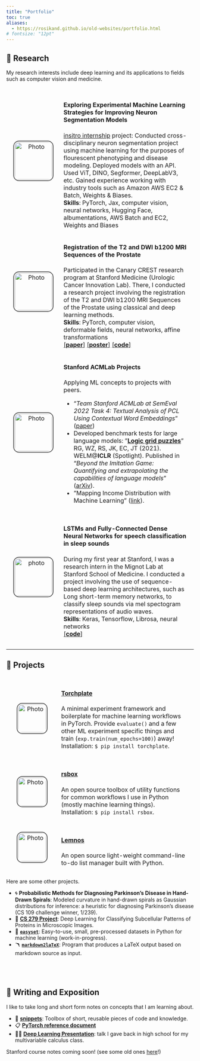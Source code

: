 ```yaml
---
title: "Portfolio"
toc: true
aliases:
  - https://rosikand.github.io/old-websites/portfolio.html
# fontsize: "12pt"
---
```


<!-- > This page contains overviews and links for most of my technical work done over the years. 
  -->
<!-- This page is a work-in-progress! For now, visit [https://rosikand.github.io/old-websites/portfolio.html](https://rosikand.github.io/old-websites/portfolio.html).  -->


## 🧪 Research 


My research interests include deep learning and its applications to fields such as computer vision and medicine. 

<style>
/* table, th, td {
  border:1px solid black;
  border-collapse: collapse;
} */

table {
  border-collapse: separate; 
  border-spacing: 0.7em;
}

.image_column {
  text-align: center;
  width: 25%
}

.content_column {
  width: 75%
}

.full_width_column {
  width: 100%
}

td img { 
  vertical-align: top; 
}

img {
  border: 2px solid #555;
  padding: 2px; 
  border-radius: 15px;
}

</style>

<table style="width:100%;">

  <!-- Item begin -->
  <tr>
    <td class="image_column">
      <img src="assets/insitro-logo-file.png" alt="Photo" width="100" height="100">
    </td>
    <td class="content_column">
      #### **Exploring Experimental Machine Learning Strategies for Improving Neuron Segmentation Models**
     [insitro internship](pages/insitro.html) project: Conducted cross-disciplinary neuron segmentation project using machine learning for the purposes of flourescent phenotyping and disease modeling. Deployed models with an API. Used ViT, DINO, Segformer, DeepLabV3, etc. Gained experience working with industry tools such as Amazon AWS EC2 & Batch, Weights & Biases.
     <br>
    <b>Skills</b>: PyTorch, Jax, computer vision, neural networks, Hugging Face, albumentations, AWS Batch and EC2, Weights and Biases 
    </td>
  </tr>
  <!-- Item end -->

  <!-- Item begin -->
  <tr>
    <td class="image_column">
      <img src="assets/reg.png" alt="Photo" width="100" height="100">
    </td>
    <td class="content_column">
      #### **Registration of the T2 and DWI b1200 MRI Sequences of the Prostate**
      Participated in the Canary CREST research program at Stanford Medicine (Urologic Cancer Innovation Lab). There, I conducted a research project involving the registration of the T2 and DWI b1200 MRI Sequences of the Prostate using classical and deep learning methods. <br> 
      <b>Skills</b>: PyTorch, computer vision, deformable fields, neural networks, affine transformations
      <br> 
      <a href="https://rosikand.github.io/files/canary-paper.pdf" target="_blank">[**paper**]</a> 
      <a href="https://rosikand.github.io/files/canary-poster.pdf" target="_blank">[**poster**]</a> 
      <a href="https://github.com/rosikand/canary-crest" target="_blank">[**code**]</a>
    </td>
  </tr>
  <!-- Item end -->


   <!-- Item begin -->
  <tr>
    <td class="image_column">
      <img src="assets/acm.jpeg" alt="Photo" width="100" height="100">
    </td>
    <td class="content_column">
      #### **Stanford ACMLab Projects**
      Applying ML concepts to projects with peers.

  <ul>
    <li>
      "*Team Stanford ACMLab at SemEval 2022 Task 4: Textual Analysis of PCL Using Contextual Word Embeddings*" ([paper](https://aclanthology.org/2022.semeval-1.56/))
    </li>
    <li>
      Developed benchmark tests for large language models: ”**[Logic grid puzzles](https://github.com/google/BIG-bench/tree/main/bigbench/benchmark_tasks/logic_grid_puzzle)**” RG, WZ, RS, JK, EC, JT (2021). WELM@**ICLR** (Spotlight). 
      Published in "*Beyond the Imitation Game: Quantifying and extrapolating the capabilities of language models*" ([arXiv](https://arxiv.org/abs/2206.04615)). 
    </li>
    <li>
      ”Mapping Income Distribution with Machine Learning” (<a href="https://github.com/rosikand/ACMLab-Project">link</a>).
    </li>
  </ul>

  </td>
  </tr>
  <!-- Item end -->


  <!-- Item begin -->
  <tr>
    <td class="image_column">
      <img src="assets/sleep.jpeg" alt="photo" width="100" height="100">
    </td>
    <td class="content_column">
      #### **LSTMs and Fully-Connected Dense Neural Networks for speech classification in sleep sounds**
      During my first year at Stanford, I was a research intern in the Mignot Lab at Stanford School of Medicine. I conducted a project involving the use of sequence-based deep learning architectures, such as Long short-term memory networks, to classify sleep sounds via mel spectogram representations of audio waves.
      <br> 
      <b>Skills</b>: Keras, Tensorflow, Librosa, neural networks
      <br> 
      <a href="https://github.com/rosikand/mignot-lab-research" target="_blank">[**code**]</a>
    </td>
  </tr>
  <!-- Item end -->

</table>
	
--- 

## 🛶 Projects 

<!-- Here are some other projects.  -->
<!-- 
- 🍽 **[torchplate](https://github.com/rosikand/torchplate)**:  A minimal experiment framework for machine learning workflows in PyTorch. 
 -->


<!-- ------------------------------------------------- -->

<table style="width:100%;">

 <!-- Item begin -->
  <tr>
    <td class="image_column">
      <img src="assets/torchplate2.jpeg" alt="Photo" width="75" height="75">
    </td>
    <td class="content_column">
      #### **[Torchplate](https://github.com/rosikand/torchplate)**
      A minimal experiment framework and boilerplate for machine learning workflows in PyTorch. Provide `evaluate()` and a few other ML experiment specific things and train (`exp.train(num_epochs=100)`) away! 
      <br> Installation: `$ pip install torchplate`.
 
    </td>
  </tr>
  <!-- Item end -->

   <!-- Item begin -->
  <tr>
    <td class="image_column">
      <img src="assets/rsbox.png" alt="Photo" width="75" height="75">
    </td>
    <td class="content_column">
      #### **[rsbox](https://github.com/rosikand/rsbox)**
      An open source toolbox of utility functions for common workflows I use in Python (mostly machine learning things).  
      Installation: `$ pip install rsbox`.
 
    </td>
  </tr>
  <!-- Item end -->

  <!-- Item begin -->
  <tr>
    <td class="image_column">
      <img src="assets/lemnos.png" alt="Photo" width="75" height="75">
    </td>
    <td class="content_column">
      #### **[Lemnos](https://github.com/rosikand/lemnos)**
      An open source light-weight command-line to-do list manager built with Python. 
    </td>
  </tr>
  <!-- Item end -->



  <!-- ------------------------------------------------- -->

 
  <!-- no image block -->
  <!-- Item begin -->
  <!-- <tr>
    <td class="full_width_column">
      #### **🍎 Registration of the T2 and DWI b1200 MRI Sequences of the Prostate**
      Participated in the Canary CREST research program at Stanford Medicine (Urologic Cancer Innovation
    </td>
  </tr> -->
  <!-- Item end -->

</table>


Here are some other projects. 


- 🌀 **Probabilistic Methods for Diagnosing Parkinson’s Disease in Hand-Drawn Spirals**: Modeled curvature in hand-drawn spirals as Gaussian distributions for inference: a heuristic for diagnosing Parkinson’s disease (CS 109 challenge winner, 1/239).
- 🧫 **[CS 279 Project](https://github.com/rosikand/CS279-project)**: Deep Learning for Classifying Subcellular Patterns of Proteins in Microscopic Images. 
- 🚂 [**`easyset`**](https://github.com/rosikand/easyset): Easy-to-use, small, pre-processed datasets in Python for machine learning (work-in-progress). 
- 🪃 [**`markdown2laTeX`**](https://github.com/rosikand/markdown2latex): Program that produces a LaTeX output based on markdown source as input.  

<br>
--- 

## 📝 Writing and Exposition 

I like to take long and short form notes on concepts that I am learning about. 


- 🔌 [**snippets**](https://rosikand.github.io/snippets/): Toolbox of short, reusable pieces of code and knowledge. 
- 📋 [**PyTorch reference document**](https://rosikand.github.io/old-websites/writing/pytorch/) 
- 🙋‍♂️ [**Deep Learning Presentation**](https://rosikand.github.io/old-websites/files/mc-dl-presentation.pdf): talk I gave back in high school for my multivariable calculus class. 


Stanford course notes coming soon! (see some old ones [here](https://rosikand.github.io/notes/)!)
